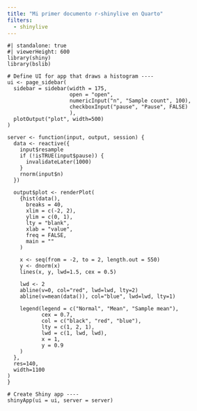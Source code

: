 ```yaml
---
title: "Mi primer documento r-shinylive en Quarto"
filters:
  - shinylive
---
```


```shinylive-r
#| standalone: true
#| viewerHeight: 600
library(shiny)
library(bslib)

# Define UI for app that draws a histogram ----
ui <- page_sidebar(
  sidebar = sidebar(width = 175, 
                    open = "open",
                    numericInput("n", "Sample count", 100),
                    checkboxInput("pause", "Pause", FALSE)
                    ),
  plotOutput("plot", width=500)
)

server <- function(input, output, session) {
  data <- reactive({
    input$resample
    if (!isTRUE(input$pause)) {
      invalidateLater(1000)
    }
    rnorm(input$n)
  })
  
  output$plot <- renderPlot(
    {hist(data(),
      breaks = 40,
      xlim = c(-2, 2),
      ylim = c(0, 1),
      lty = "blank",
      xlab = "value",
      freq = FALSE,
      main = ""
    )
    
    x <- seq(from = -2, to = 2, length.out = 550)
    y <- dnorm(x)
    lines(x, y, lwd=1.5, cex = 0.5)
    
    lwd <- 2
    abline(v=0, col="red", lwd=lwd, lty=2)
    abline(v=mean(data()), col="blue", lwd=lwd, lty=1)

    legend(legend = c("Normal", "Mean", "Sample mean"),
           cex = 0.7,
           col = c("black", "red", "blue"),
           lty = c(1, 2, 1),
           lwd = c(1, lwd, lwd),
           x = 1,
           y = 0.9
    )
  }, 
  res=140,     
  width=1100
)
}

# Create Shiny app ----
shinyApp(ui = ui, server = server)
```